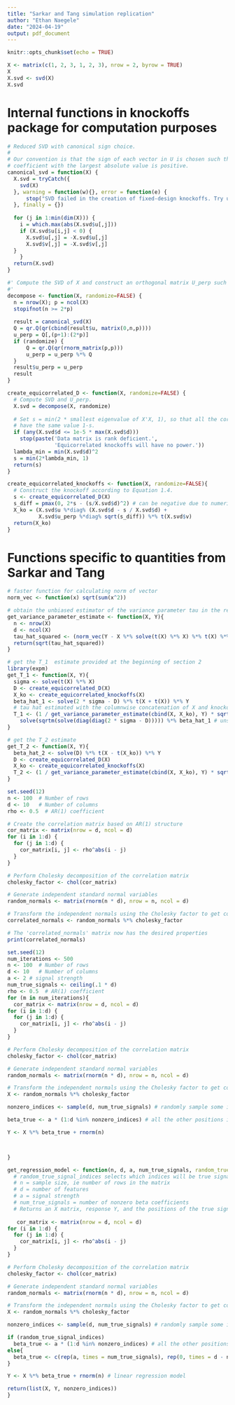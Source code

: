 ```yaml
---
title: "Sarkar and Tang simulation replication"
author: "Ethan Naegele"
date: "2024-04-19"
output: pdf_document
---
```


```r
knitr::opts_chunk$set(echo = TRUE)
```


```r
X <- matrix(c(1, 2, 3, 1, 2, 3), nrow = 2, byrow = TRUE)
X
X.svd <- svd(X)
X.svd
```


# Internal functions in knockoffs package for computation purposes

```r
# Reduced SVD with canonical sign choice.
# 
# Our convention is that the sign of each vector in U is chosen such that the
# coefficient with the largest absolute value is positive.
canonical_svd = function(X) {
  X.svd = tryCatch({
    svd(X)
  }, warning = function(w){}, error = function(e) {
      stop("SVD failed in the creation of fixed-design knockoffs. Try upgrading R to version >= 3.3.0")
  }, finally = {})
  
  for (j in 1:min(dim(X))) {
    i = which.max(abs(X.svd$u[,j]))
    if (X.svd$u[i,j] < 0) {
      X.svd$u[,j] = -X.svd$u[,j]
      X.svd$v[,j] = -X.svd$v[,j]
  }
    }
  return(X.svd)
}

```


```r
#' Compute the SVD of X and construct an orthogonal matrix U_perp such that U_perp * U = 0.
#'  
decompose <- function(X, randomize=FALSE) {
  n = nrow(X); p = ncol(X)
  stopifnot(n >= 2*p)
  
  result = canonical_svd(X)
  Q = qr.Q(qr(cbind(result$u, matrix(0,n,p))))
  u_perp = Q[,(p+1):(2*p)]
  if (randomize) {
      Q = qr.Q(qr(rnorm_matrix(p,p)))
      u_perp = u_perp %*% Q
  }
  result$u_perp = u_perp
  result
}
```


```r
create_equicorrelated_D <- function(X, randomize=FALSE) {
  # Compute SVD and U_perp.
  X.svd = decompose(X, randomize)
  
  # Set s = min(2 * smallest eigenvalue of X'X, 1), so that all the correlations
  # have the same value 1-s.
  if (any(X.svd$d <= 1e-5 * max(X.svd$d)))
    stop(paste('Data matrix is rank deficient.',
               'Equicorrelated knockoffs will have no power.'))
  lambda_min = min(X.svd$d)^2
  s = min(2*lambda_min, 1)
  return(s)
}

create_equicorrelated_knockoffs <- function(X, randomize=FALSE){
  # Construct the knockoff according to Equation 1.4.
  s <- create_equicorrelated_D(X)
  s_diff = pmax(0, 2*s - (s/X.svd$d)^2) # can be negative due to numerical error
  X_ko = (X.svd$u %*diag% (X.svd$d - s / X.svd$d) +
          X.svd$u_perp %*diag% sqrt(s_diff)) %*% t(X.svd$v)
  return(X_ko)
}
```

# Functions specific to quantities from Sarkar and Tang

```r
# faster function for calculating norm of vector
norm_vec <- function(x) sqrt(sum(x^2))

# obtain the unbiased estimator of the variance parameter tau in the regression setting Y = N(X * beta, tau^2 I_n)
get_variance_parameter_estimate <- function(X, Y){
  n <- nrow(X)
  d <- ncol(X)
  tau_hat_squared <- (norm_vec(Y - X %*% solve(t(X) %*% X) %*% t(X) %*% Y))^2 / (n - d) # numerator is RSS, and assuming n > d
  return(sqrt(tau_hat_squared))
}
```



```r
# get the T_1  estimate provided at the beginning of section 2
library(expm)
get_T_1 <- function(X, Y){
  sigma <- solve(t(X) %*% X)
  D <- create_equicorrelated_D(X)
  X_ko <- create_equicorrelated_knockoffs(X)
  beta_hat_1 <- solve(2 * sigma - D) %*% t(X + t(X)) %*% Y
  # tau hat estimated with the columnwise concatenation of X and knockoff X
  T_1 <- (1 / get_variance_parameter_estimate(cbind(X, X_ko), Y) * sqrt(2)) *
    solve(sqrtm(solve(diag(diag(2 * sigma - D))))) %*% beta_hat_1 # unsure about interpretation of diag operator in the equation for T1 from the paper; this is my best interpretation of it - Ignat agrees
}

# get the T_2 estimate 
get_T_2 <- function(X, Y){
  beta_hat_2 <- solve(D) %*% t(X - t(X_ko)) %*% Y
  D <- create_equicorrelated_D(X)
  X_ko <- create_equicorrelated_knockoffs(X)
  T_2 <- (1 / get_variance_parameter_estimate(cbind(X, X_ko), Y) * sqrt(2)) * sqrtm(D) %*% beta_hat_2
}

```


```r
set.seed(12)
n <- 100  # Number of rows
d <- 10   # Number of columns
rho <- 0.5  # AR(1) coefficient

# Create the correlation matrix based on AR(1) structure
cor_matrix <- matrix(nrow = d, ncol = d)
for (i in 1:d) {
  for (j in 1:d) {
    cor_matrix[i, j] <- rho^abs(i - j)
  }
}

# Perform Cholesky decomposition of the correlation matrix
cholesky_factor <- chol(cor_matrix)

# Generate independent standard normal variables
random_normals <- matrix(rnorm(n * d), nrow = n, ncol = d)

# Transform the independent normals using the Cholesky factor to get correlated normals
correlated_normals <- random_normals %*% cholesky_factor

# The 'correlated_normals' matrix now has the desired properties
print(correlated_normals)

```

```r
set.seed(12)
num_iterations <- 500
n <- 100  # Number of rows
d <- 10   # Number of columns
a <- 2 # signal strength
num_true_signals <- ceiling(.1 * d)
rho <- 0.5  # AR(1) coefficient
for (m in num_iterations){
  cor_matrix <- matrix(nrow = d, ncol = d)
for (i in 1:d) {
  for (j in 1:d) {
    cor_matrix[i, j] <- rho^abs(i - j)
  }
}

# Perform Cholesky decomposition of the correlation matrix
cholesky_factor <- chol(cor_matrix)

# Generate independent standard normal variables
random_normals <- matrix(rnorm(n * d), nrow = n, ncol = d)

# Transform the independent normals using the Cholesky factor to get correlated normals
X <- random_normals %*% cholesky_factor

nonzero_indices <- sample(d, num_true_signals) # randomly sample some indices to be the true signal indices

beta_true <- a * (1:d %in% nonzero_indices) # all the other positions in the vector will be 0

Y <- X %*% beta_true + rnorm(n)



}
```



```r
get_regression_model <- function(n, d, a, num_true_signals, random_true_signal_indices = FALSE){
  # random_true_signal_indices selects which indices will be true signals randomly
  # n = sample size, ie number of rows in the matrix
  # d = number of features
  # a = signal strength
  # num_true_signals = number of nonzero beta coefficients
  # Returns an X matrix, response Y, and the positions of the true signals, as according to the simulation setup described in the beginning of Section 3 of Sarkar and Tang
  
   cor_matrix <- matrix(nrow = d, ncol = d)
for (i in 1:d) {
  for (j in 1:d) {
    cor_matrix[i, j] <- rho^abs(i - j)
  }
}

# Perform Cholesky decomposition of the correlation matrix
cholesky_factor <- chol(cor_matrix)

# Generate independent standard normal variables
random_normals <- matrix(rnorm(n * d), nrow = n, ncol = d)

# Transform the independent normals using the Cholesky factor to get correlated normals
X <- random_normals %*% cholesky_factor

nonzero_indices <- sample(d, num_true_signals) # randomly sample some indices to be the true signal indices

if (random_true_signal_indices)
  beta_true <- a * (1:d %in% nonzero_indices) # all the other positions in the vector will be 0
else{
  beta_true <- c(rep(a, times = num_true_signals), rep(0, times = d - num_true_signals))
}

Y <- X %*% beta_true + rnorm(n) # linear regression model

return(list(X, Y, nonzero_indices))
}
```







